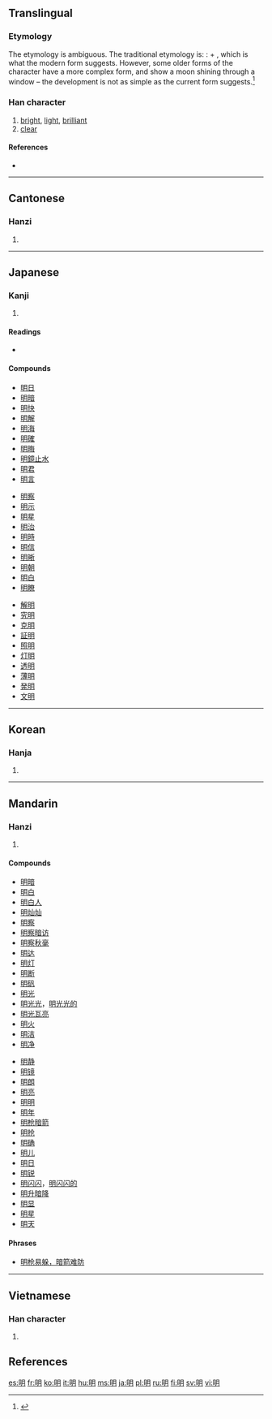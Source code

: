 {{rfc|References as level 2 header}}
==Translingual==

===Etymology===
The etymology is ambiguous. The traditional etymology is: {{liushu|3}}: {{term|日||sun|sc=Hani}} + {{term|月||moon|sc=Hani}}, which is what the modern form suggests.
However, some older forms of the character have a more complex form, and show a moon shining through a window – the development is not as simple as the current form suggests.<ref>{{cite web
|title=Etymology: 明
|author=Richard Sears
|url=http://www.internationalscientific.org/CharacterASP/CharacterEtymology.aspx?characterInput=%E6%98%8E&submitButton1=Etymology
|accessdate=2008-06-15}}</ref>

===Han character===
{{Han char|rn=72|rad=日|as=04|sn=8|four=6702<sub>0</sub>|canj=日月 (AB)|ids=⿰[[日]][[月]]}}

# [[bright]], [[light]], [[brilliant]]
# [[clear]]

====References====
* {{Han ref|kx=0491.120|dkj=13805|dj=0852.180|hdz=21491.080|uh=660E|ud=26126|bh=A9FA|bd=43514}}

----

==Cantonese==

===Hanzi===
{{yue-hanzi|jyut=ming4|y=ming4}}

# {{defn|Cantonese}}

----

==Japanese==

===Kanji===
{{ja-kanji|grade=2|rs=日04}}

# {{defn|Japanese}}

====Readings====
* {{ja-readings|kanon=[[めい]] (mei)|goon=[[みょう]] (myō)|toon=[[みん]] (min)|kun=[[あかるい]] ([[明るい]], akarui), [[あきらか]] ([[明らか]], akiraka), [[あける]] ([[明ける]], akeru)}}

====Compounds====
{{top3}}
* [[明日]]
* [[明暗]]
* [[明快]]
* [[明解]]
* [[明海]]
* [[明確]]
* [[明晦]]
* [[明鏡止水]]
* [[明君]]
* [[明言]]
{{mid3}}
* [[明察]]
* [[明示]]
* [[明星]]
* [[明治]]
* [[明時]]
* [[明信]]
* [[明晰]]
* [[明朝]]
* [[明白]]
* [[明瞭]]
{{mid3}}
*[[解明]]
*[[究明]]
*[[克明]]
*[[証明]]
*[[照明]]
*[[灯明]]
*[[透明]]
*[[薄明]]
*[[発明]]
*[[文明]]
{{bottom}}

----

==Korean==

===Hanja===
{{ko-hanja|hangeul=명|eumhun=|rv=myeong|mr=myŏng|y=myeng}}

# {{defn|Korean}}

----

==Mandarin==

===Hanzi===
{{cmn-hanzi|pin=[[míng]] ([[ming2]])|wg=ming<sup>2</sup>}}

# {{defn|Mandarin}}

====Compounds====
{{top2}}
* [[明暗]]
* [[明白]]
* [[明白人]]
* [[明灿灿]]
* [[明察]]
* [[明察暗访]]
* [[明察秋毫]]
* [[明达]]
* [[明灯]]
* [[明断]]
* [[明矾]]
* [[明光]]
* [[明光光]]，[[明光光的]]
* [[明光瓦亮]]
* [[明火]]
* [[明洁]]
* [[明净]]
{{mid2}}
* [[明静]]
* [[明镜]]
* [[明朗]]
* [[明亮]]
* [[明明]]
* [[明年]]
* [[明枪暗箭]]
* [[明抢]]
* [[明确]]
* [[明儿]]
* [[明日]]
* [[明锐]]
* [[明闪闪]]，[[明闪闪的]]
* [[明升暗降]]
* [[明显]]
* [[明星]]
* [[明天]]
{{bottom}}

====Phrases====
* [[明枪易躲，暗箭难防]]

----

==Vietnamese==

===Han character===
{{vi-hantu|[[minh]]}}

# {{defn|Vietnamese}}

==References==
<references/>

[[es:明]]
[[fr:明]]
[[ko:明]]
[[it:明]]
[[hu:明]]
[[ms:明]]
[[ja:明]]
[[pl:明]]
[[ru:明]]
[[fi:明]]
[[sv:明]]
[[vi:明]]